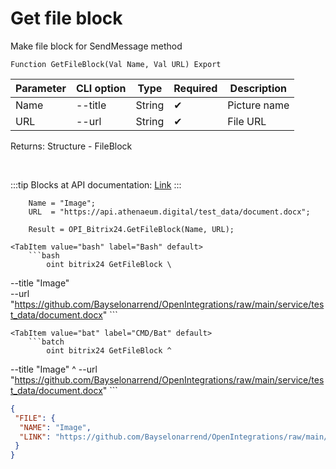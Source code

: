 ﻿---
sidebar_position: 9
---


# Get file block
 Make file block for SendMessage method



`Function GetFileBlock(Val Name, Val URL) Export`

  | Parameter | CLI option | Type | Required | Description |
  |-|-|-|-|-|
  | Name | --title | String | &#x2714; | Picture name |
  | URL | --url | String | &#x2714; | File URL |

  
  Returns:  Structure - FileBlock

<br/>

:::tip
Blocks at API documentation: [Link](https://dev.1c-bitrix.ru/learning/course/?COURSE_ID=93&CHAPTER_ID=07867)
:::
<br/>


```bsl title="1C:Enterprise/OneScript code example"
    Name = "Image";
    URL  = "https://api.athenaeum.digital/test_data/document.docx";

    Result = OPI_Bitrix24.GetFileBlock(Name, URL);
```
 

 <Tabs>
  
    <TabItem value="bash" label="Bash" default>
        ```bash
            oint bitrix24 GetFileBlock \
 --title "Image" \
 --url "https://github.com/Bayselonarrend/OpenIntegrations/raw/main/service/test_data/document.docx"
        ```
    </TabItem>
  
    <TabItem value="bat" label="CMD/Bat" default>
        ```batch
            oint bitrix24 GetFileBlock ^
 --title "Image" ^
 --url "https://github.com/Bayselonarrend/OpenIntegrations/raw/main/service/test_data/document.docx"
        ```
    </TabItem>
</Tabs>


```json title="Result"
{
 "FILE": {
  "NAME": "Image",
  "LINK": "https://github.com/Bayselonarrend/OpenIntegrations/raw/main/service/test_data/document.docx"
 }
}
```
